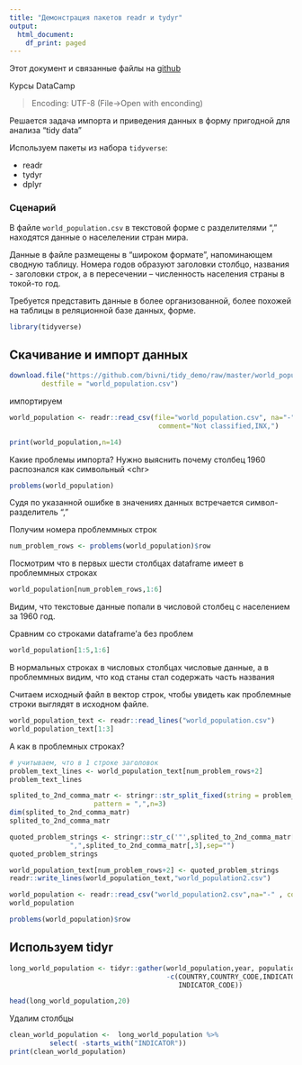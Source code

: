 ```yaml
---
title: "Демонстрация пакетов readr и tydyr"
output:
  html_document:
    df_print: paged
---
```


Этот документ и связанные файлы на [github](https://github.com/bivni/tidy_demo)

Курсы DataCamp  
   

> Encoding: UTF-8  (File->Open with enconding)

Решается задача импорта и приведения данных в форму пригодной для анализа "tidy data"

Используем пакеты из набора `tidyverse`:

* readr
* tydyr
* dplyr

### Сценарий 

В файле `world_population.csv` в текстовой форме с разделителями "," находятся данные о населелении стран мира.  

Данные в файле размещены в "широком формате", напоминающем сводную таблицу. Номера годов образуют заголовки столбцо, названия - заголовки строк, а в пересечении -- численность населения страны в токой-то год.

Требуется представить данные в более организованной, более похожей на таблицы в реляционной базе данных, форме.



```r

library(tidyverse)
```



## Скачивание и импорт данных 


```r
download.file("https://github.com/bivni/tidy_demo/raw/master/world_population.csv",
        destfile = "world_population.csv")
```

импортируем 

```r
world_population <- readr::read_csv(file="world_population.csv", na="-",
                                     comment="Not classified,INX,")
```



```r
print(world_population,n=14)
```

Какие проблемы импорта? Нужно выяснить почему столбец 1960 распознался как символьный \<chr\> 


```r
problems(world_population)
```

Судя по указанной ошибке в значениях данных встречается символ-разделитель ","

Получим номера проблеммных строк 

```r
num_problem_rows <- problems(world_population)$row
```

Посмотрим что в первых шести столбцах dataframe имеет в проблеммных строках 

```r
world_population[num_problem_rows,1:6]
```

Видим, что текстовые данные попали в числовой столбец с населением за 1960 год.  

Сравним со строками dataframe'а без проблем 

```r
world_population[1:5,1:6]
```

В нормальных строках в числовых столбцах числовые данные, а в проблеммных видим, что код станы стал содержать часть названия 

Считаем исходный файл в вектор строк, чтобы увидеть как проблемные строки выглядят в исходном файле. 

```r
world_population_text <- readr::read_lines("world_population.csv")
world_population_text[1:3]
```

А как в проблемных строках?

```r
# учитываем, что в 1 строке заголовок 
problem_text_lines <- world_population_text[num_problem_rows+2] 
problem_text_lines
```

```r
splited_to_2nd_comma_matr <- stringr::str_split_fixed(string = problem_text_lines,
                     pattern = ",",n=3)
dim(splited_to_2nd_comma_matr)
splited_to_2nd_comma_matr
```
```r
quoted_problem_strings <- stringr::str_c('"',splited_to_2nd_comma_matr[,1],",",splited_to_2nd_comma_matr[,2],'"',
               ",",splited_to_2nd_comma_matr[,3],sep="")
quoted_problem_strings
```


```r
world_population_text[num_problem_rows+2] <- quoted_problem_strings
readr::write_lines(world_population_text,"world_population2.csv")
```

```r
world_population <- readr::read_csv("world_population2.csv",na="-" , comment="Not classified,INX,") # escape_backslash=T,delim = ','
world_population

```

```r
problems(world_population)$row
```

## Используем tidyr


```r
long_world_population <- tidyr::gather(world_population,year, population,
                                       -c(COUNTRY,COUNTRY_CODE,INDICATOR_NAME,
                                          INDICATOR_CODE))
```



```r
head(long_world_population,20)
```


Удалим столбцы


```r
clean_world_population <-  long_world_population %>% 
          select( -starts_with("INDICATOR")) 
print(clean_world_population)
```


